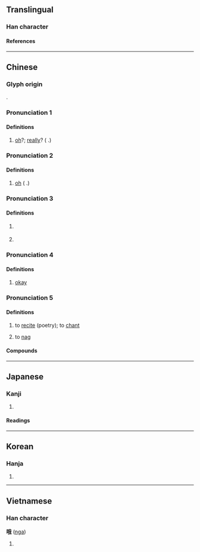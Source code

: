 {{character info/new}}
==Translingual==

===Han character===
{{Han char|rn=30|rad=口|as=07|sn=10|four=63050|canj=RHQI|ids=⿰口我}}

====References====
{{Han ref|kx=0190.090|dkj=03642|dj=0409.260|hdz=10630.150|uh=54E6}}

----

==Chinese==
{{zh-forms}}

===Glyph origin===
{{Han etym}}
{{Han compound|口|我|ls=psc|c1=s|c2=p|t1=mouth; speech}}.

===Pronunciation 1===
{{zh-pron
|m=ó
|c=o2,o4
|mn=ml:ò͘/tw:ô͘
|cat=intj
}}

====Definitions====
{{zh-hanzi}}

# {{n-g|Used to express doubt:}} [[oh]]?; [[really]]? ({{n-g|Usage same as that of}} {{zh-l|𡂿}}.)
#: {{zh-x|哦{Ó}，你 就是 他 的 老師？|'''Oh'''? You're his teacher?}}

===Pronunciation 2===
{{zh-pron
|m=ò,ó,1nb=Mainland,2nb=Taiwan
|c=o5,o6
|cat=intj
}}

====Definitions====
{{zh-hanzi}}

# {{n-g|Used to express realization or understanding:}} [[oh]] ({{n-g|Usage same as that of}} {{zh-l|𡂿}}.)
#: {{zh-x|哦，我 忘記 帶 鉛筆 來。|'''Oh''', I forgot to bring a pencil.}}
#: {{zh-x|哦，原來 他 是 個{gè} 醫生。|'''Oh''', so he's a doctor.}}

===Pronunciation 3===
{{zh-pron
|m=o
|c=o3
|cat=part
}}

====Definitions====
{{zh-hanzi}}

# {{n-g|sentence-final particle conveying [[informality]], [[warmth]], [[friendliness]] or [[intimacy]]}}
#: {{zh-x|好好 玩，但 小心 點 哦{o}。|Have fun and be careful.}}
# {{n-g|sentence-final particle indicating that one is stating a fact that the other person is not aware of}}

===Pronunciation 4===
{{zh-pron
|c=o4
|cat=part
}}

====Definitions====
{{zh-hanzi}}

# {{lb|zh|Cantonese}} {{n-g|Used to express acknowledgement:}} [[okay]]
#: {{zh-x|「幫 我 熄燈 吖。」「哦{o4}。」|“Turn off the light for me.” “Okay.”|C}}

===Pronunciation 5===
{{zh-pron
|m=é
|c=ngo4
|mc=y
|oc=y
|cat=v
}}

====Definitions====
{{zh-hanzi}}

# {{lb|zh|literary}} to [[recite]] (poetry); to [[chant]]
# {{lb|zh|Cantonese}} to [[nag]]

====Compounds====
{{zh-der|吟哦|哦詩|日哦夜哦|咦咿哦哦}}

{{zh-cat|Intermediate}}

----

==Japanese==

===Kanji===
{{ja-kanji|grade=|rs=口07}}

# {{defn|lang=ja|sort=口07}}

====Readings====
{{ja-readings
|goon=が
|kanon=が
|kun=うた-う}}

----

==Korean==

===Hanja===
{{ko-hanja|hangeul=아|rv=a|mr=a}}

# {{defn|lang=ko|sort=口07}}

----

==Vietnamese==

===Han character===
'''哦''' ([[nga]])

# {{defn|lang=vi}}